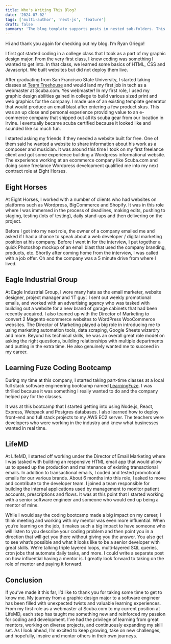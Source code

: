 ```yaml
---
title: Who's Writing This Blog?
date: '2024-07-02'
tags: ['multi-author', 'next-js', 'feature']
draft: false
summary: 'The blog template supports posts in nested sub-folders. This can be used to group posts of similar content e.g. a multi-part course. This post is itself an example of a nested route!'
---
```



Hi and thank you again for checking out my blog. I’m Ryan Griego!

I first got started coding in a college class that I took as a part of my graphic design major. From the very first class, I knew coding was something I wanted to get into. In that class, we learned some basics of HTML, CSS and Javascript. We built websites but did not deploy them live.

After graduating from San Francisco State University, I started taking classes at [Team Treehouse](https://teamtreehouse.com.com/) and would land my first job in tech as a webmaster at Scuba.com. Yes webmaster! In my first role, I used my graphic design abilities gained in college to build various sized print and web graphics for the company. I made use of an existing template generator that would produce an email blast after entering a few product skus. This was an up close and personal experience providing value to an e-commerce company that shipped out all its scuba gear from our location in Irvine. I eventually became scuba certified because it looked like and sounded like so much fun.

I started asking my friends if they needed a website built for free. One of them said he wanted a website to share information about his work as a composer and musician. It was around this time I took on my first freelance client and got some experience building a Wordpress informational website. The experience working at an ecommerce company like Scuba.com and doing some freelance Wordpress development qualified me into my next contract role at Eight Horses.

## Eight Horses

At Eight Horses, I worked with a number of clients who had websites on platforms such as Wordpress, BigCommerce and Shopify. It was in this role where I was immersed in the process of deadlines, making edits, pushing to staging, testing (lots of testing), daily stand-ups and then delivering on the project.

Before I got into my next role, the owner of a company emailed me and asked if I had a chance to speak about a web developer / digital marketing position at his company. Before I went in for the interview, I put together a quick Photoshop mockup of an email blast that used the company branding, products, etc. Shortly after coming home from the interview, I was called with a job offer. Oh and the company was a 5 minute drive from where I lived.

## Eagle Industrial Group

At Eagle Industrial Group, I wore many hats as the email marketer, website designer, project manager and ‘IT guy’. I sent out weekly promotional emails, and worked with an advertising agency who was tasked with building out a website for a new brand of garage cabinets that had been recently acquired. I also teamed up with the Director of Marketing to convert 2 Magento ecommerce websites to WordPress WooCommerce websites. The Director of Marketing played a big role in introducing me to using marketing automation tools, data scraping, Google Sheets wizardry and more. Beyond his technical skills, he was an overall great role model on asking the right questions, building relationships with multiple departments and putting in the extra time. He also genuinely wanted me to succeed in my career.

## Learning Fuze Coding Bootcamp

During my time at this company, I started taking part-time classes at a local full stack software engineering bootcamp named [LearningFuze](https://learningfuze.com/). I was thrilled because it was something I really wanted to do and the company helped pay for the classes.

It was at this bootcamp that I started getting into using Node.js, React, Express, Webpack and Postgres databases. I also learned how to deploy front-end and full stack projects to my AWS EC2 server. The teachers were developers who were working in the industry and knew what businesses wanted in real time.

## LifeMD

At LifeMD, I started off working under the Director of Email Marketing where I was tasked with building an responsive HTML email app that would allow us to speed up the production and maintenance of existing transactional emails. In addition to transactional emails, I coded and tested promotional emails for our various brands. About 6 months into this role, I asked to move and contribute to the developer team. I joined a team responsible for building the internal applications used by management to monitor patient accounts, prescriptions and flows. It was at this point that I started working with a senior software engineer and someone who would end up being a mentor of mine.

While I would say the coding bootcamp made a big impact on my career, I think meeting and working with my mentor was even more influential. When you’re learning on the job, it makes such a big impact to have someone who will listen to you describe your coding problem and then point you in a direction that will get you there without giving you the answer. You also get to see what’s possible and what it looks like to be a senior developer with great skills. We’re talking triple layered loops, multi-layered SQL queries, cron jobs that automate daily tasks, and more. I could write a separate post on how influential having a mentor is. I greatly look forward to taking on the role of mentor and paying it forward.

## Conclusion

If you’ve made it this far, I’d like to thank you for taking some time to get to know me. My journey from a graphic design major to a software engineer has been filled with unexpected twists and valuable learning experiences. From my first role as a webmaster at Scuba.com to my current position at LifeMD, each step has taught me something new and reinforced my passion for coding and development. I’ve had the privilege of learning from great mentors, working on diverse projects, and continuously expanding my skill set. As I look ahead, I’m excited to keep growing, take on new challenges, and hopefully, inspire and mentor others in their own journeys.
